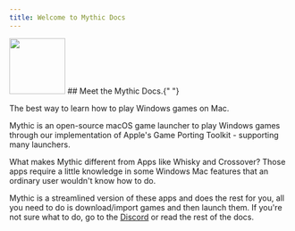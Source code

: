 ```yaml
---
title: Welcome to Mythic Docs
---
```


<img src="https://i.imgur.com/mE16gDj.png" height="100" width="100" />
## Meet the Mythic Docs.{" "}

The best way to learn how to play Windows games on Mac.

Mythic is an open-source macOS game launcher to play Windows games through our implementation of Apple's Game Porting Toolkit - supporting many launchers.

What makes Mythic different from Apps like Whisky and Crossover? Those apps require a little knowledge in some Windows Mac features that an ordinary user wouldn't know how to do.

Mythic is a streamlined version of these apps and does the rest for you, all you need to do is download/import games and then launch them. If you're not sure what to do, go to the [Discord](https://discord.gg/GwHgX3QWK3) or read the rest of the docs.
